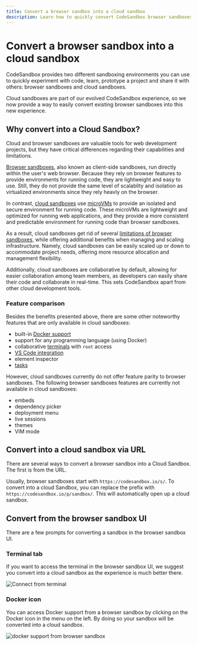 ```yaml
---
title: Convert a browser sandbox into a cloud sandbox
description: Learn how to quickly convert CodeSandbox browser sandboxes into the new, VM-powered cloud sandboxes.
---
```


# Convert a browser sandbox into a cloud sandbox

CodeSandbox provides two different sandboxing environments you can use to quickly experiment with code, learn, prototype a project and share it with others: browser sandboxes and cloud sandboxes.

Cloud sandboxes are part of our evolved CodeSandbox experience, so we now provide a way to easily convert existing browser sandboxes into this new experience.

## Why convert into a Cloud Sandbox?

Cloud and browser sandboxes are valuable tools for web development projects, but they have critical differences regarding their capabilities and limitations.

[Browser sandboxes](/learn/sandboxes/editors?tab=browser), also known as client-side sandboxes, run directly within the user's web browser. Because they rely on browser features to provide environments for running code, they are lightweight and easy to use. Still, they do not provide the same level of scalablity and isolation as virtualized environments since they rely heavly on the browser.

In contrast, [cloud sandboxes](/learn/sandboxes/editors?tab=cloud) use [microVMs](/learn/environment/vm) to provide an isolated and secure environment for running code. These microVMs are lightweight and optimized for running web applications, and they provide a more consistent and predictable environment for running code than browser sandboxes.

As a result, cloud sandboxes get rid of several [limitations of browser sandboxes](/faq#are-there-any-limitations-with-sandboxes), while offering additional benefits when managing and scaling infrastructure. Namely, cloud sandboxes can be easily scaled up or down to accommodate project needs, offering more resource allocation and management flexibility.

Additionally, cloud sandboxes are collaborative by default, allowing for easier collaboration among team members, as developers can easily share their code and collaborate in real-time. This sets CodeSandbox apart from other cloud development tools.

### Feature comparison

Besides the benefits presented above, there are some other noteworthy features that are only available in cloud sandboxes:
- built-in [Docker support](/learn/environment/docker)
- support for any programming language (using Docker)
- collaborative [terminals](/learn/repositories/terminal) with `root` access
- [VS Code integration](/learn/getting-started/setting-up-vscode)
- element inspector
- [tasks](/learn/repositories/task)

However, cloud sandboxes currently do not offer feature parity to browser sandboxes. The following browser sandboxes features are currently not available in cloud sandboxes:
- embeds
- dependency picker
- deployment menu
- live sessions
- themes
- VIM mode

## Convert into a cloud sandbox via URL

There are several ways to convert a browser sandbox into a Cloud Sandbox. The first is from the URL.

Usually, browser sandboxes start with `https://codesandbox.io/s/`. To convert into a cloud Sandbox, you can replace the prefix with `https://codesandbox.io/p/sandbox/`. This will automatically open up a cloud sandbox. 

## Convert from the browser sandbox UI

There are a few prompts for converting a sandbox in the browser sandbox UI.

### Terminal tab

If you want to access the terminal in the browser sandbox UI, we suggest you convert into a cloud sandbox as the experience is much better there.

![Connect from terminal](/convert-from-terminal.png)

### Docker icon

You can access Docker support from a browser sandbox by clicking on the Docker icon in the menu on the left. By doing so your sandbox will be converted into a cloud sandbox. 

![docker support from browser sandbox](/docker-support-browser-sandbox.png)

